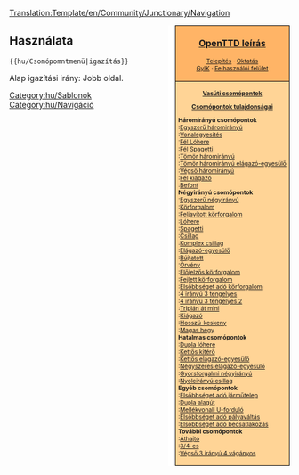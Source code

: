<noinclude>[[Translation:Template/en/Community/Junctionary/Navigation]]</noinclude><noinclude></noinclude><div style="float:right; padding-left:12px; background:#ffffff;">
<div style="border:1px solid #000000; background:#ffb466; padding:5px; -moz-border-radius-topleft:5px; -moz-border-radius-topright:5px; font-size: 12pt;">
<center><strong><font size="3">[[hu/Manual/Main Page|OpenTTD leírás]]</font></strong></center>
<div style="font-size: 8pt; text-align: center;">
[[hu/Manual/Telepítés|Telepítés]] &middot; 
[[hu/Manual/Tutorial/Main Page|Oktatás]]<br />
[[hu/Archive/Community/FAQ|GyIK]] &middot; 
[[hu/Manual/Felhasználói felület|Felhasználói felület]]
</div>
</div>
<div style="border:1px solid black; border-top-width: 0px; background:#ffd496; padding:5px; -moz-border-radius-bottomleft:5px; -moz-border-radius-bottomright:8px; font-size: 8pt;">

<center>'''[[hu/Community/Junctionary/Main Page|Vasúti csomópontok]]'''</center>
<center>'''[[hu/Community/Junctionary/Csomópontok tulajdonságai|Csomópontok tulajdonságai]]'''</center>

'''Háromirányú csomópontok'''<br>
:[[hu/Community/Junctionary/Csomópont/Egyszerű háromirányú|Egyszerű háromirányú]]<br>
:[[hu/Community/Junctionary/Csomópont/Vonalegyesítés|Vonalegyesítés]]<br>
:[[hu/Community/Junctionary/Csomópont/Fél lóhere|Fél Lóhere]]<br>
:[[hu/Community/Junctionary/Csomópont/Fél spagetti|Fél Spagetti]]<br>
:[[hu/Community/Junctionary/Csomópont/Tömör háromirányú|Tömör háromirányú]]<br>
:[[hu/Community/Junctionary/Csomópont/Tömör háromirányú elágazó-egyesülő|Tömör háromirányú elágazó-egyesülő]]<br>
:[[hu/Community/Junctionary/Csomópont/Végső háromirányú|Végső háromirányú]]<br>
:[[hu/Community/Junctionary/Csomópont/Fél kiágazó|Fél kiágazó]]<br>
:[[hu/Community/Junctionary/Csomópont/Befont|Befont]]<br>

'''Négyirányú csomópontok'''<br>
:[[hu/Community/Junctionary/Csomópont/Egyszerű négyirányú|Egyszerű négyirányú]]<br>
:[[hu/Community/Junctionary/Csomópont/Körforgalom|Körforgalom]]<br>
:[[hu/Community/Junctionary/Csomópont/Feljavított körforgalom|Feljavított körforgalom]]<br>
:[[hu/Community/Junctionary/Csomópont/Lóhere|Lóhere]]<br>
:[[hu/Community/Junctionary/Csomópont/Spagetti|Spagetti]]<br>
:[[hu/Community/Junctionary/Csomópont/Csillag|Csillag]]<br>
:[[hu/Community/Junctionary/Csomópont/Komplex csillag|Komplex csillag]]<br>
:[[hu/Community/Junctionary/Csomópont/Elágazó-egyesülő|Elágazó-egyesülő]]<br>
:[[hu/Community/Junctionary/Csomópont/Bújtatott|Bújtatott]]<br>
:[[hu/Csomópont/Örvény|Örvény]]<br>
:[[hu/Community/Junctionary/Csomópont/Előjelzős körforgalom|Előjelzős körforgalom]]<br>
:[[hu/Community/Junctionary/Csomópont/Fejlett körforgalom|Fejlett körforgalom]]<br>
:[[hu/Community/Junctionary/Csomópont/Elsőbbséget adó körforgalom|Elsőbbséget adó körforgalom]]<br>
:[[hu/Csomópont/Négyirányú 3 tengelyes|4 irányú 3 tengelyes]]<br>
:[[hu/Csomópont/Négyirányú 3 tengelyes 2|4 irányú 3 tengelyes 2]]<br>
:[[hu/Csomópont/Triplán át mini|Triplán át mini]]<br>
:[[hu/Community/Junctionary/Csomópont/Kiágazó|Kiágazó]]<br>
:[[hu/Community/Junctionary/Csomópont/Hosszú-keskeny|Hosszú-keskeny]]<br>
:[[hu/Csomópont/Magas hegy|Magas hegy]]<br>

'''Hatalmas csomópontok'''<br>
:[[hu/Community/Junctionary/Csomópont/Dupla lóhere|Dupla lóhere]]<br>
:[[hu/Csomópont/Kettős kitérő|Kettős kitérő]]<br>
:[[hu/Community/Junctionary/Csomópont/Kettős elágazó-egyesülő|Kettős elágazó-egyesülő]]<br>
:[[hu/Community/Junctionary/Csomópont/Négyszeres elágazó-egyesülő|Négyszeres elágazó-egyesülő]]<br>
:[[hu/Community/Junctionary/Csomópont/Gyorsforgalmi négyirányú|Gyorsforgalmi négyirányú]]<br>
:[[hu/Community/Junctionary/Csomópont/Nyolcirányú csillag|Nyolcirányú csillag]]<br>

'''Egyéb csomópontok'''<br>
:[[hu/Manual/Vasúti járműtelep építése#halado-jarmutelep-konfiguraciok|Elsőbbséget adó járműtelep]]<br>
:[[hu/Community/Junctionary/Csomópont/Dupla alagút|Dupla alagút]]<br>
:[[hu/Community/Junctionary/Csomópont/Mellékvonali U-forduló|Mellékvonali U-forduló]]<br>
:[[hu/Community/Junctionary/Csomópont/Elsőbbséget adó pályaváltás|Elsőbbséget adó pályaváltás]]<br>
:[[hu/Csomópont/Elsőbbséget adó becsatlakozás|Elsőbbséget adó becsatlakozás]]<br>

'''További csomópontok'''<br>
:[[hu/Csomópont/Áthajtó|Áthajtó]]<br>
:[[hu/Csomópont/3/4-es|3/4-es]]<br>
:[[hu/Csomópont/Végső 3 irányú 4 vágyányos|Végső 3 irányú 4 vágányos]]<br>

</div>
</div>
<noinclude>


==Használata==
<code><nowiki>{{hu/Csomópomntmenü|igazítás}}</nowiki></code>

Alap igazítási irány: Jobb oldal.
[[Category:hu/Sablonok]][[Category:hu/Navigáció]]
</noinclude>